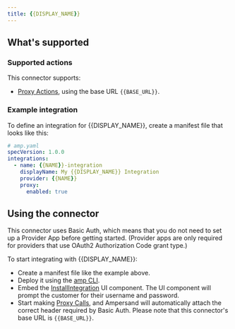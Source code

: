 ```yaml
---
title: {{DISPLAY_NAME}}
---
```

## What's supported

### Supported actions

This connector supports:
- [Proxy Actions](/define-integrations/proxy-actions), using the base URL `{{BASE_URL}}`.

### Example integration

To define an integration for {{DISPLAY_NAME}}, create a manifest file that looks like this:

```YAML
# amp.yaml
specVersion: 1.0.0
integrations:
  - name: {{NAME}}-integration
    displayName: My {{DISPLAY_NAME}} Integration
    provider: {{NAME}}
    proxy:
      enabled: true
```

## Using the connector

This connector uses Basic Auth, which means that you do not need to set up a Provider App before getting started. (Provider apps are only required for providers that use OAuth2 Authorization Code grant type.)

To start integrating with {{DISPLAY_NAME}}:
- Create a manifest file like the example above.
- Deploy it using the [amp CLI](/cli/overview).
- Embed the [InstallIntegration](/embeddable-ui-components#install-integration) UI component. The UI component will prompt the customer for their username and password.
- Start making [Proxy Calls](/define-integrations/proxy-actions), and Ampersand will automatically attach the correct header required by Basic Auth. Please note that this connector's base URL is `{{BASE_URL}}`.
